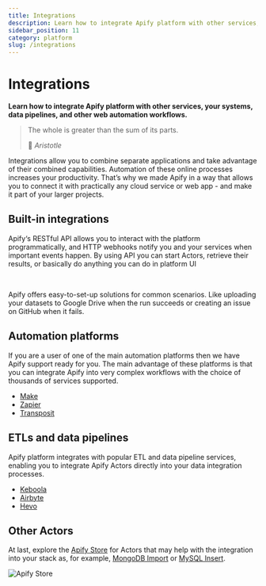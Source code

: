 ```yaml
---
title: Integrations
description: Learn how to integrate Apify platform with other services, your systems, data pipelines, and other web automation workflows.
sidebar_position: 11
category: platform
slug: /integrations
---
```



# Integrations

**Learn how to integrate Apify platform with other services, your systems, data pipelines, and other web automation workflows.**

 > The whole is greater than the sum of its parts.
 >
 > 👴 *Aristotle*

Integrations allow you to combine separate applications and take advantage of their combined capabilities. Automation of these online processes increases your productivity. That’s why we made Apify in a way that allows you to connect it with practically any cloud service or web app - and make it part of your larger projects.

## Built-in integrations

Apify‘s RESTful API allows you to interact with the platform programmatically, and HTTP webhooks notify you and your services when important events happen. By using API you can start Actors, retrieve their results, or basically do anything you can do in platform UI

<CardGrid>
    <Card
        title="API"
        desc="Control Apify platform programmatically from your code."
        to="/platform/integrations/api"
    />
    <Card
        title="Webhooks"
        desc="Trigger external events when your actor run fails or succeeds."
        to="/platform/integrations/webhooks"
    />
</CardGrid><br />

Apify offers easy-to-set-up solutions for common scenarios. Like uploading your datasets to Google Drive when the run succeeds or creating an issue on GitHub when it fails.

<CardGrid>
    <Card
        title="Slack"
        to="/platform/integrations/slack"
        imageUrl="/img/platform/integrations/slack.svg"
        smallImage
    />
    <Card
        title="Drive"
        to="/platform/integrations/drive"
        imageUrl="/img/platform/integrations/drive.svg"
        smallImage
    />
    <Card
        title="Gmail"
        to="/platform/integrations/gmail"
        imageUrl="/img/platform/integrations/gmail.svg"
        smallImage
    />
    <Card
        title="Github"
        to="/platform/integrations/github"
        imageUrl="/img/platform/integrations/github.svg"
        smallImage
    />
    <Card
        title="Git"
        to="/platform/actors/development/source-code#git-repository"
        imageUrl="/img/platform/integrations/git.svg"
        smallImage
    />
    <Card
        title="Asana"
        to="/"
        imageUrl="/img/platform/integrations/asana.svg"
        smallImage
    />
    <Card
        title="Trello"
        to="/"
        imageUrl="/img/platform/integrations/trello.svg"
        smallImage
    />
</CardGrid>

## Automation platforms

If you are a user of one of the main automation platforms then we have Apify support ready for you. The main advantage of these platforms is that you can integrate Apify into very complex workflows with the choice of thousands of services supported.

- [Make](./integrations/make)
- [Zapier](./integrations/zapier)
- [Transposit](./integrations/transposit)

## ETLs and data pipelines

Apify platform integrates with popular ETL and data pipeline services, enabling you to integrate Apify Actors directly into your data integration processes.

- [Keboola](./integrations/keboola)
- [Airbyte](./integrations/airbyte)
- [Hevo](./integrations/hevo)

## Other Actors


At last, explore the [Apify Store](https://apify.com/store) for Actors that may help with the integration into your stack as, for example, [MongoDB Import](https://apify.com/drobnikj/mongodb-import) or [MySQL Insert](https://apify.com/petr_cermak/mysql-insert).

![Apify Store](./images/apify-store.png)

